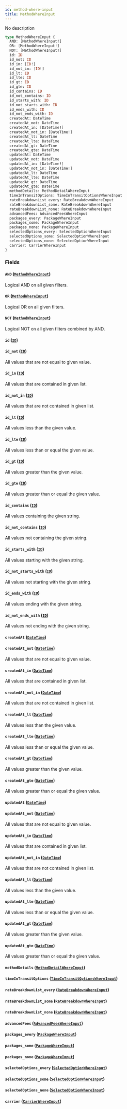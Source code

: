 ```yaml
---
id: method-where-input
title: MethodWhereInput
---
```


No description

```graphql
type MethodWhereInput {
  AND: [MethodWhereInput!]
  OR: [MethodWhereInput!]
  NOT: [MethodWhereInput!]
  id: ID
  id_not: ID
  id_in: [ID!]
  id_not_in: [ID!]
  id_lt: ID
  id_lte: ID
  id_gt: ID
  id_gte: ID
  id_contains: ID
  id_not_contains: ID
  id_starts_with: ID
  id_not_starts_with: ID
  id_ends_with: ID
  id_not_ends_with: ID
  createdAt: DateTime
  createdAt_not: DateTime
  createdAt_in: [DateTime!]
  createdAt_not_in: [DateTime!]
  createdAt_lt: DateTime
  createdAt_lte: DateTime
  createdAt_gt: DateTime
  createdAt_gte: DateTime
  updatedAt: DateTime
  updatedAt_not: DateTime
  updatedAt_in: [DateTime!]
  updatedAt_not_in: [DateTime!]
  updatedAt_lt: DateTime
  updatedAt_lte: DateTime
  updatedAt_gt: DateTime
  updatedAt_gte: DateTime
  methodDetails: MethodDetailWhereInput
  timeInTransitOptions: TimeInTransitOptionsWhereInput
  rateBreakdownList_every: RateBreakdownWhereInput
  rateBreakdownList_some: RateBreakdownWhereInput
  rateBreakdownList_none: RateBreakdownWhereInput
  advancedFees: AdvancedFeesWhereInput
  packages_every: PackageWhereInput
  packages_some: PackageWhereInput
  packages_none: PackageWhereInput
  selectedOptions_every: SelectedOptionWhereInput
  selectedOptions_some: SelectedOptionWhereInput
  selectedOptions_none: SelectedOptionWhereInput
  carrier: CarrierWhereInput
}
```

### Fields

#### `AND` ([`MethodWhereInput`](../../rate-manager-service/inputs/method-where-input))

Logical AND on all given filters.

#### `OR` ([`MethodWhereInput`](../../rate-manager-service/inputs/method-where-input))

Logical OR on all given filters.

#### `NOT` ([`MethodWhereInput`](../../rate-manager-service/inputs/method-where-input))

Logical NOT on all given filters combined by AND.

#### `id` ([`ID`](../../rate-manager-service/scalars/id))

#### `id_not` ([`ID`](../../rate-manager-service/scalars/id))

All values that are not equal to given value.

#### `id_in` ([`ID`](../../rate-manager-service/scalars/id))

All values that are contained in given list.

#### `id_not_in` ([`ID`](../../rate-manager-service/scalars/id))

All values that are not contained in given list.

#### `id_lt` ([`ID`](../../rate-manager-service/scalars/id))

All values less than the given value.

#### `id_lte` ([`ID`](../../rate-manager-service/scalars/id))

All values less than or equal the given value.

#### `id_gt` ([`ID`](../../rate-manager-service/scalars/id))

All values greater than the given value.

#### `id_gte` ([`ID`](../../rate-manager-service/scalars/id))

All values greater than or equal the given value.

#### `id_contains` ([`ID`](../../rate-manager-service/scalars/id))

All values containing the given string.

#### `id_not_contains` ([`ID`](../../rate-manager-service/scalars/id))

All values not containing the given string.

#### `id_starts_with` ([`ID`](../../rate-manager-service/scalars/id))

All values starting with the given string.

#### `id_not_starts_with` ([`ID`](../../rate-manager-service/scalars/id))

All values not starting with the given string.

#### `id_ends_with` ([`ID`](../../rate-manager-service/scalars/id))

All values ending with the given string.

#### `id_not_ends_with` ([`ID`](../../rate-manager-service/scalars/id))

All values not ending with the given string.

#### `createdAt` ([`DateTime`](../../rate-manager-service/scalars/date-time))

#### `createdAt_not` ([`DateTime`](../../rate-manager-service/scalars/date-time))

All values that are not equal to given value.

#### `createdAt_in` ([`DateTime`](../../rate-manager-service/scalars/date-time))

All values that are contained in given list.

#### `createdAt_not_in` ([`DateTime`](../../rate-manager-service/scalars/date-time))

All values that are not contained in given list.

#### `createdAt_lt` ([`DateTime`](../../rate-manager-service/scalars/date-time))

All values less than the given value.

#### `createdAt_lte` ([`DateTime`](../../rate-manager-service/scalars/date-time))

All values less than or equal the given value.

#### `createdAt_gt` ([`DateTime`](../../rate-manager-service/scalars/date-time))

All values greater than the given value.

#### `createdAt_gte` ([`DateTime`](../../rate-manager-service/scalars/date-time))

All values greater than or equal the given value.

#### `updatedAt` ([`DateTime`](../../rate-manager-service/scalars/date-time))

#### `updatedAt_not` ([`DateTime`](../../rate-manager-service/scalars/date-time))

All values that are not equal to given value.

#### `updatedAt_in` ([`DateTime`](../../rate-manager-service/scalars/date-time))

All values that are contained in given list.

#### `updatedAt_not_in` ([`DateTime`](../../rate-manager-service/scalars/date-time))

All values that are not contained in given list.

#### `updatedAt_lt` ([`DateTime`](../../rate-manager-service/scalars/date-time))

All values less than the given value.

#### `updatedAt_lte` ([`DateTime`](../../rate-manager-service/scalars/date-time))

All values less than or equal the given value.

#### `updatedAt_gt` ([`DateTime`](../../rate-manager-service/scalars/date-time))

All values greater than the given value.

#### `updatedAt_gte` ([`DateTime`](../../rate-manager-service/scalars/date-time))

All values greater than or equal the given value.

#### `methodDetails` ([`MethodDetailWhereInput`](../../rate-manager-service/inputs/method-detail-where-input))

#### `timeInTransitOptions` ([`TimeInTransitOptionsWhereInput`](../../rate-manager-service/inputs/time-in-transit-options-where-input))

#### `rateBreakdownList_every` ([`RateBreakdownWhereInput`](../../rate-manager-service/inputs/rate-breakdown-where-input))

#### `rateBreakdownList_some` ([`RateBreakdownWhereInput`](../../rate-manager-service/inputs/rate-breakdown-where-input))

#### `rateBreakdownList_none` ([`RateBreakdownWhereInput`](../../rate-manager-service/inputs/rate-breakdown-where-input))

#### `advancedFees` ([`AdvancedFeesWhereInput`](../../rate-manager-service/inputs/advanced-fees-where-input))

#### `packages_every` ([`PackageWhereInput`](../../rate-manager-service/inputs/package-where-input))

#### `packages_some` ([`PackageWhereInput`](../../rate-manager-service/inputs/package-where-input))

#### `packages_none` ([`PackageWhereInput`](../../rate-manager-service/inputs/package-where-input))

#### `selectedOptions_every` ([`SelectedOptionWhereInput`](../../rate-manager-service/inputs/selected-option-where-input))

#### `selectedOptions_some` ([`SelectedOptionWhereInput`](../../rate-manager-service/inputs/selected-option-where-input))

#### `selectedOptions_none` ([`SelectedOptionWhereInput`](../../rate-manager-service/inputs/selected-option-where-input))

#### `carrier` ([`CarrierWhereInput`](../../rate-manager-service/inputs/carrier-where-input))
